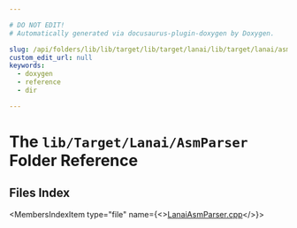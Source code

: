 ```yaml
---

# DO NOT EDIT!
# Automatically generated via docusaurus-plugin-doxygen by Doxygen.

slug: /api/folders/lib/lib/target/lib/target/lanai/lib/target/lanai/asmparser
custom_edit_url: null
keywords:
  - doxygen
  - reference
  - dir

---
```





# The `lib/Target/Lanai/AsmParser` Folder Reference

<DoxygenPage pluginConfig={pluginConfig}>



## Files Index

<MembersIndex>

<MembersIndexItem
  type="file"
  name={<><a href="/docs/api/files/lib/lib/target/lib/target/lanai/lib/target/lanai/asmparser/lanaiasmparser-cpp">LanaiAsmParser.cpp</a></>}>
</MembersIndexItem>

</MembersIndex>


</DoxygenPage>
